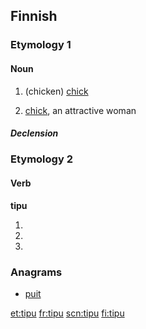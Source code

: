 ==Finnish==

===Etymology 1===

====Noun====
{{infl|fi|noun}}

# (chicken) [[chick]]
# {{colloquial|lang=fi}} [[chick]], an attractive woman

=====Declension=====
{{fi-decl-valo|tip|||u}}

===Etymology 2===

====Verb====
'''tipu'''

# {{fi-form of|tippua|type=verb|mood=indicative|tense=present connegative}}
# {{fi-form of|tippua|type=verb|pr=second-person|pl=singular|mood=imperative|tense=present}}
# {{fi-form of|tippua|type=verb|pr=second-person|pl=singular|mood=imperative|tense=present connegative}}

===Anagrams===
* [[puit]]

[[et:tipu]]
[[fr:tipu]]
[[scn:tipu]]
[[fi:tipu]]
